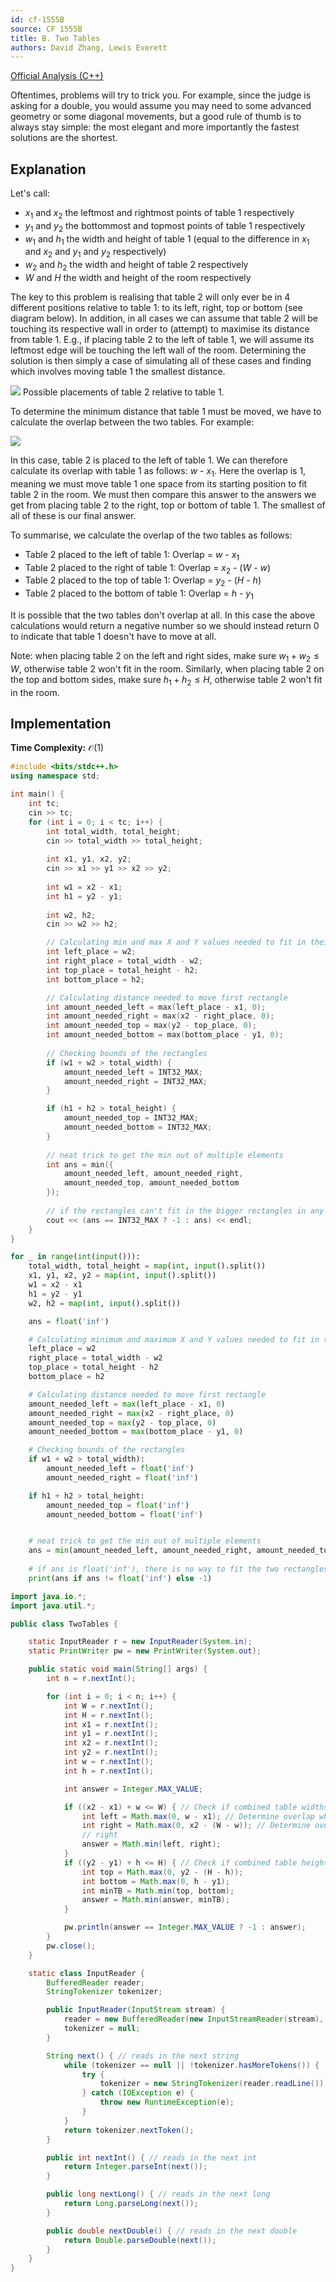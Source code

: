 ```yaml
---
id: cf-1555B
source: CF 1555B
title: B. Two Tables
authors: David Zhang, Lewis Everett
---
```


[Official Analysis (C++)](https://codeforces.com/blog/entry/93389)

<Info title="Info/Tips">
Oftentimes, problems will try to trick you. For example, since the judge is asking for a double, you would assume you may need to some advanced geometry or some diagonal movements, but a good rule of thumb is to always stay simple: the most elegant and more importantly the fastest solutions are the shortest.
</Info>

## Explanation

Let's call:
* $x_{1}$ and $x_{2}$ the leftmost and rightmost points of table 1 respectively
* $y_{1}$ and $y_{2}$ the bottommost and topmost points of table 1 respectively
* $w_{1}$ and $h_{1}$ the width and height of table 1 (equal to the difference in $x_{1}$ and $x_
  {2}$ and $y_{1}$ and $y_{2}$ respectively)
* $w_{2}$ and $h_{2}$ the width and height of table 2 respectively
* $W$ and $H$ the width and height of the room respectively

The key to this problem is realising that table 2 will only ever be in 4 different positions
relative to table 1: to its left, right, top or bottom (see diagram below). In addition, in all
cases we can assume that table 2 will be touching its respective wall in order to (attempt) to
maximise its distance from table 1. E.g., if placing table 2 to the left of table 1, we will
assume its leftmost edge will be touching the left wall of the room. Determining the solution is
then simply a case of simulating all of these cases and finding which involves moving table 1 the smallest distance.

![](cf-1555B\CF1555B-1.png)
Possible placements of table 2 relative to table 1.

To determine the minimum distance that table 1 must be moved, we have to calculate the overlap
between the two tables. For example:

![](cf-1555B\CF1555B-2.png)

In this case, table 2 is placed to the left of table 1. We can therefore calculate its overlap
with table 1 as follows: $w$ - $x_{1}$. Here the overlap is 1, meaning we
must move table 1 one space from its starting position to fit table 2 in the room. We must then
compare this answer to the answers we get from placing table 2 to the right, top or bottom of
table 1. The smallest of all of these is our final answer.

To summarise, we calculate the overlap of the two tables as follows:
* Table 2 placed to the left of table 1: Overlap = $w$ - $x_{1}$
* Table 2 placed to the right of table 1: Overlap = $x_{2}$ - ($W$ - $w$)
* Table 2 placed to the top of table 1: Overlap = $y_{2}$ - ($H$ - $h$)
* Table 2 placed to the bottom of table 1: Overlap = $h$ - $y_{1}$

It is possible that the two tables don't overlap at all. In this case the above calculations
would return a negative number so we should instead return 0 to indicate that table 1 doesn't
have to move at all.

Note: when placing table 2 on the left and right sides, make sure $w_{1} + w_{2} \leq W$,
otherwise table 2 won't fit in the room.
Similarly, when placing table 2 on the top and bottom sides, make sure $h_{1} + h_{2} \leq H$,
otherwise table 2 won't fit in the room.

## Implementation

**Time Complexity:** $\mathcal{O}(1)$

<LanguageSection>
<CPPSection>

```cpp
#include <bits/stdc++.h>
using namespace std;

int main() {
	int tc;
	cin >> tc;
	for (int i = 0; i < tc; i++) {
		int total_width, total_height; 
		cin >> total_width >> total_height;
	
		int x1, y1, x2, y2; 
		cin >> x1 >> y1 >> x2 >> y2;
	
		int w1 = x2 - x1;
		int h1 = y2 - y1;
	
		int w2, h2; 
		cin >> w2 >> h2;

		// Calculating min and max X and Y values needed to fit in their places
		int left_place = w2;
		int right_place = total_width - w2;
		int top_place = total_height - h2;
		int bottom_place = h2;

		// Calculating distance needed to move first rectangle
		int amount_needed_left = max(left_place - x1, 0);
		int amount_needed_right = max(x2 - right_place, 0);
		int amount_needed_top = max(y2 - top_place, 0);
		int amount_needed_bottom = max(bottom_place - y1, 0);
	
		// Checking bounds of the rectangles
		if (w1 + w2 > total_width) {
			amount_needed_left = INT32_MAX;
			amount_needed_right = INT32_MAX;
		}

		if (h1 + h2 > total_height) {
			amount_needed_top = INT32_MAX;
			amount_needed_bottom = INT32_MAX;
		}
	
		// neat trick to get the min out of multiple elements
		int ans = min({
			amount_needed_left, amount_needed_right,
			amount_needed_top, amount_needed_bottom
		});
	
		// if the rectangles can't fit in the bigger rectangles in any way, print -1
		cout << (ans == INT32_MAX ? -1 : ans) << endl;
	}
}
```
</CPPSection>
<PySection>

```python
for _ in range(int(input())):
	total_width, total_height = map(int, input().split())
	x1, y1, x2, y2 = map(int, input().split())
	w1 = x2 - x1
	h1 = y2 - y1
	w2, h2 = map(int, input().split())

	ans = float('inf')

	# Calculating minimum and maximum X and Y values needed to fit in their places
	left_place = w2
	right_place = total_width - w2
	top_place = total_height - h2
	bottom_place = h2

	# Calculating distance needed to move first rectangle
	amount_needed_left = max(left_place - x1, 0)
	amount_needed_right = max(x2 - right_place, 0)
	amount_needed_top = max(y2 - top_place, 0)
	amount_needed_bottom = max(bottom_place - y1, 0)

	# Checking bounds of the rectangles
	if w1 + w2 > total_width):
		amount_needed_left = float('inf')
		amount_needed_right = float('inf')

	if h1 + h2 > total_height:
		amount_needed_top = float('inf')
		amount_needed_bottom = float('inf')


	# neat trick to get the min out of multiple elements
	ans = min(amount_needed_left, amount_needed_right, amount_needed_top, amount_needed_bottom);
	
	# if ans is float('inf'), there is no way to fit the two rectangles in the room
	print(ans if ans != float('inf') else -1)
```
</PySection>
<JavaSection>

```java
import java.io.*;
import java.util.*;

public class TwoTables {

	static InputReader r = new InputReader(System.in);
	static PrintWriter pw = new PrintWriter(System.out);

	public static void main(String[] args) {
		int n = r.nextInt();

		for (int i = 0; i < n; i++) {
			int W = r.nextInt();
			int H = r.nextInt();
			int x1 = r.nextInt();
			int y1 = r.nextInt();
			int x2 = r.nextInt();
			int y2 = r.nextInt();
			int w = r.nextInt();
			int h = r.nextInt();

			int answer = Integer.MAX_VALUE;

			if ((x2 - x1) + w <= W) { // Check if combined table widths can fit in the room
				int left = Math.max(0, w - x1); // Determine overlap when placing the table on the left
				int right = Math.max(0, x2 - (W - w)); // Determine overlap when placing the table on the
				// right
				answer = Math.min(left, right);
			}
			if ((y2 - y1) + h <= H) { // Check if combined table heights can fit in the room
				int top = Math.max(0, y2 - (H - h));
				int bottom = Math.max(0, h - y1);
				int minTB = Math.min(top, bottom);
				answer = Math.min(answer, minTB);
			}

			pw.println(answer == Integer.MAX_VALUE ? -1 : answer);
		}
		pw.close();
	}

	static class InputReader {
		BufferedReader reader;
		StringTokenizer tokenizer;

		public InputReader(InputStream stream) {
			reader = new BufferedReader(new InputStreamReader(stream), 32768);
			tokenizer = null;
		}

		String next() { // reads in the next string
			while (tokenizer == null || !tokenizer.hasMoreTokens()) {
				try {
					tokenizer = new StringTokenizer(reader.readLine());
				} catch (IOException e) {
					throw new RuntimeException(e);
				}
			}
			return tokenizer.nextToken();
		}

		public int nextInt() { // reads in the next int
			return Integer.parseInt(next());
		}

		public long nextLong() { // reads in the next long
			return Long.parseLong(next());
		}

		public double nextDouble() { // reads in the next double
			return Double.parseDouble(next());
		}
	}
}

```
</JavaSection>
</LanguageSection>
